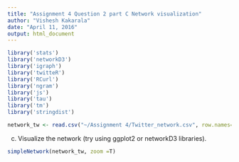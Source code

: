 ```yaml
---
title: "Assignment 4 Question 2 part C Network visualization"
author: "Vishesh Kakarala"
date: "April 11, 2016"
output: html_document
---
```

```r
library('stats')
library('networkD3')
library('igraph')
library('twitteR')
library('RCurl')
library('ngram')
library('js')
library('tau')
library('tm')
library('stringdist')
```


```r
network_tw <- read.csv("~/Assignment 4/Twitter_network.csv", row.names=1)
```
c) Visualize the network (try using ggplot2 or networkD3 libraries).
```r
simpleNetwork(network_tw, zoom =T)
```

